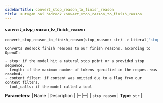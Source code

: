 ```yaml
---
sidebarTitle: convert_stop_reason_to_finish_reason
title: autogen.oai.bedrock.convert_stop_reason_to_finish_reason
---
```


<code class="doc-symbol doc-symbol-heading doc-symbol-function"></code>
#### convert_stop_reason_to_finish_reason
<a href="#autogen.oai.bedrock..convert_stop_reason_to_finish_reason" class="headerlink" title="Permanent link"></a>

```python
convert_stop_reason_to_finish_reason(stop_reason: str) -> Literal['stop', 'length', 'tool_calls', 'content_filter']
```

    Converts Bedrock finish reasons to our finish reasons, according to OpenAI:
    
    - stop: if the model hit a natural stop point or a provided stop sequence,
    - length: if the maximum number of tokens specified in the request was reached,
    - content_filter: if content was omitted due to a flag from our content filters,
    - tool_calls: if the model called a tool

<b>Parameters:</b>
| Name | Description |
|--|--|
| `stop_reason` | **Type:** `str` |

<br />